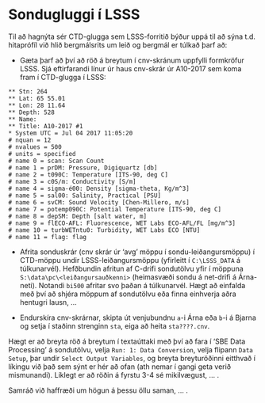 # Sondugluggi í LSSS

Til að hagnýta sér CTD-glugga sem LSSS-forritið býður uppá til að sýna
t.d. hitaprófíl við hlið bergmálsrits um leið og bergmál er túlkað
þarf að:

- Gæta þarf að því að röð á breytum í cnv-skránum uppfylli formkröfur
  LSSS. Sjá eftirfarandi línur úr haus cnv-skrár úr A10-2017 sem koma
  fram í CTD-glugga í LSSS:

```
** Stn: 264
** Lat: 65 55.01
** Lon: 28 11.64
** Depth: 528
** Name:
** Title: A10-2017 #1
* System UTC = Jul 04 2017 11:05:20
# nquan = 12
# nvalues = 500                         
# units = specified
# name 0 = scan: Scan Count
# name 1 = prDM: Pressure, Digiquartz [db]
# name 2 = t090C: Temperature [ITS-90, deg C]
# name 3 = c0S/m: Conductivity [S/m]
# name 4 = sigma-é00: Density [sigma-theta, Kg/m^3]
# name 5 = sal00: Salinity, Practical [PSU]
# name 6 = svCM: Sound Velocity [Chen-Millero, m/s]
# name 7 = potemp090C: Potential Temperature [ITS-90, deg C]
# name 8 = depSM: Depth [salt water, m]
# name 9 = flECO-AFL: Fluorescence, WET Labs ECO-AFL/FL [mg/m^3]
# name 10 = turbWETntu0: Turbidity, WET Labs ECO [NTU]
# name 11 = flag: flag
```

- Afrita sonduskrár (cnv skrár úr 'avg' möppu í sondu-leiðangursmöppu)
  í CTD-möppu undir LSSS-leiðangursmöppu (yfirleitt í `C:\LSSS_DATA` á
  túlkunarvél). Hefðbundin afritun af C-drifi sondutölvu yfir í
  möppuna `S:\data\pc\<leiðangursauðkenni>` (heimasvæði sondu á
  net-drifi á Árna-neti). Notandi `bi500` afritar svo þaðan á
  túlkunarvél. Hægt að einfalda með því að shjéra möppum af sondutölvu
  eða finna einhverja aðra hentugri lausn, ...

- Endurskíra cnv-skrárnar, skipta út venjubundnu `a`-i Árna eða `b`-i
  á Bjarna og setja í staðinn strenginn `sta`, eiga að heita
  `sta????.cnv`.

Hægt er að breyta röð á breytum í textaúttaki með því að fara í 'SBE
Data Processing' á sondutölvu, velja `Run: 1: Data Conversion`, velja
flipann `Data Setup`, þar undir `Select Output Variables`, og breyta
breyturöðinni eitthvað í líkingu við það sem sýnt er hér að ofan (ath
nemar í gangi geta verið mismunandi). Líklegt er að röðin á fyrstu 3-4
sé mikilvægust, ... .

Samráð við haffræði um högun á þessu öllu saman, ... .


